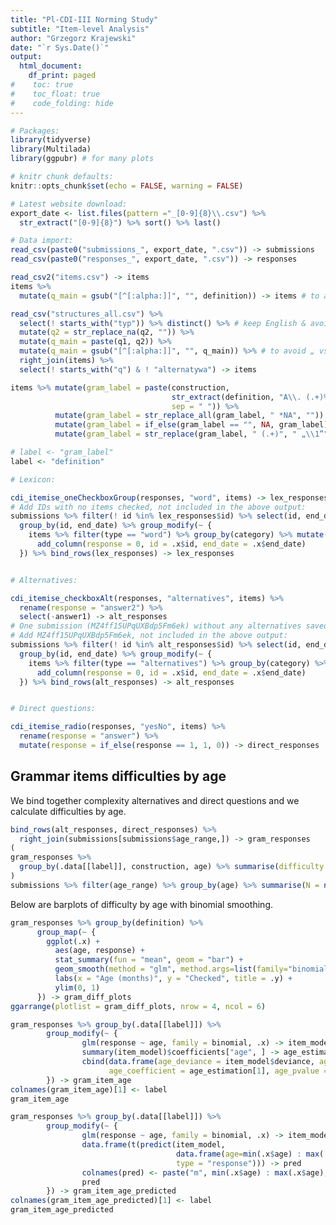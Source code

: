 ```yaml
---
title: "Pl-CDI-III Norming Study"
subtitle: "Item-level Analysis"
author: "Grzegorz Krajewski"
date: "`r Sys.Date()`"
output:
  html_document:
    df_print: paged
#    toc: true
#    toc_float: true
#    code_folding: hide
---
```


```r
# Packages:
library(tidyverse)
library(Multilada)
library(ggpubr) # for many plots

# knitr chunk defaults:
knitr::opts_chunk$set(echo = FALSE, warning = FALSE)

# Latest website download:
export_date <- list.files(pattern ="_[0-9]{8}\\.csv") %>%
  str_extract("[0-9]{8}") %>% sort() %>% last()

# Data import:
read_csv(paste0("submissions_", export_date, ".csv")) -> submissions
read_csv(paste0("responses_", export_date, ".csv")) -> responses
```


```r
read_csv2("items.csv") -> items
items %>%
  mutate(q_main = gsub("[^[:alpha:]]", "", definition)) -> items # to avoid „ vs " etc. mismatches

read_csv("structures_all.csv") %>%
  select(! starts_with("typ")) %>% distinct() %>% # keep English & avoid complex-relative vs względne mismatch
  mutate(q2 = str_replace_na(q2, "")) %>%
  mutate(q_main = paste(q1, q2)) %>%
  mutate(q_main = gsub("[^[:alpha:]]", "", q_main)) %>% # to avoid „ vs " etc. mismatches
  right_join(items) %>%
  select(! starts_with("q") & ! "alternatywa") -> items

items %>% mutate(gram_label = paste(construction,
                                    str_extract(definition, "A\\. (.+)%B", group = 1),
                                    sep = " ")) %>%
          mutate(gram_label = str_replace_all(gram_label, " *NA", "")) %>%
          mutate(gram_label = if_else(gram_label == "", NA, gram_label)) %>%
          mutate(gram_label = str_replace(gram_label, " (.+)", " „\\1”")) -> items

# label <- "gram_label"
label <- "definition"
```


```r
# Lexicon:

cdi_itemise_oneCheckboxGroup(responses, "word", items) -> lex_responses
# Add IDs with no items checked, not included in the above output:
submissions %>% filter(! id %in% lex_responses$id) %>% select(id, end_date) %>%
  group_by(id, end_date) %>% group_modify(~ {
    items %>% filter(type == "word") %>% group_by(category) %>% mutate(item_id = row_number()) %>%
      add_column(response = 0, id = .x$id, end_date = .x$end_date)
  }) %>% bind_rows(lex_responses) -> lex_responses


# Alternatives:

cdi_itemise_checkboxAlt(responses, "alternatives", items) %>%
  rename(response = "answer2") %>%
  select(-answer1) -> alt_responses
# One submission (MZ4ff15UPqUXBdp5Fm6ek) without any alternatives saved... (check similar case in the pilot).
# Add MZ4ff15UPqUXBdp5Fm6ek, not included in the above output:
submissions %>% filter(! id %in% alt_responses$id) %>% select(id, end_date) %>%
  group_by(id, end_date) %>% group_modify(~ {
    items %>% filter(type == "alternatives") %>% group_by(category) %>% mutate(item_id = row_number()) %>%
      add_column(response = 0, id = .x$id, end_date = .x$end_date)
  }) %>% bind_rows(alt_responses) -> alt_responses


# Direct questions:

cdi_itemise_radio(responses, "yesNo", items) %>%
  rename(response = "answer") %>%
  mutate(response = if_else(response == 1, 1, 0)) -> direct_responses
```


## Grammar items difficulties by age

We bind together complexity alternatives and direct questions
and we calculate difficulties by age.

```r
bind_rows(alt_responses, direct_responses) %>%
  right_join(submissions[submissions$age_range,]) -> gram_responses
(
gram_responses %>%
  group_by(.data[[label]], construction, age) %>% summarise(difficulty = mean(response)) -> diff_gram
)
submissions %>% filter(age_range) %>% group_by(age) %>% summarise(N = n())
```


Below are barplots of difficulty by age with binomial smoothing.

```r
gram_responses %>% group_by(definition) %>%
      group_map(~ {
        ggplot(.x) +
          aes(age, response) +
          stat_summary(fun = "mean", geom = "bar") +
          geom_smooth(method = "glm", method.args=list(family="binomial")) +
          labs(x = "Age (months)", y = "Checked", title = .y) +
          ylim(0, 1)
      }) -> gram_diff_plots
ggarrange(plotlist = gram_diff_plots, nrow = 4, ncol = 6)
```


```r
gram_responses %>% group_by(.data[[label]]) %>%
        group_modify(~ {
                glm(response ~ age, family = binomial, .x) -> item_model
                summary(item_model)$coefficients["age", ] -> age_estimation
                cbind(data.frame(age_deviance = item_model$deviance, age_aic = item_model$aic),
                      age_coefficient = age_estimation[1], age_pvalue = age_estimation[4])
        }) -> gram_item_age
colnames(gram_item_age)[1] <- label
gram_item_age
```


```r
gram_responses %>% group_by(.data[[label]]) %>%
        group_modify(~ {
                glm(response ~ age, family = binomial, .x) -> item_model
                data.frame(t(predict(item_model,
                                     data.frame(age=min(.x$age) : max(.x$age)),
                                     type = "response"))) -> pred
                colnames(pred) <- paste("m", min(.x$age) : max(.x$age), sep = "_")
                pred
        }) -> gram_item_age_predicted
colnames(gram_item_age_predicted)[1] <- label
gram_item_age_predicted
```


